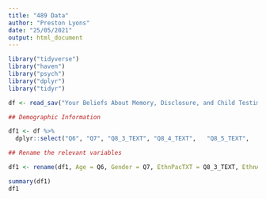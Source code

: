 ```yaml
---
title: "489 Data"
author: "Preston Lyons"
date: "25/05/2021"
output: html_document
---
```

```r
library("tidyverse")
library("haven")
library("psych")
library("dplyr")
library("tidyr")
```

```r
df <- read_sav("Your Beliefs About Memory, Disclosure, and Child Testimony_April 8, 2019_12.05.sav")
```

```r
## Demographic Information

df1 <- df %>%
  dplyr::select("Q6", "Q7", "Q8_3_TEXT", "Q8_4_TEXT",	"Q8_5_TEXT",	"Q9",	"Q9_3_TEXT",	"Q10", "Q10_2_TEXT", "Q35_1", "Q35_2",	"Q35_5",	"Q35_9", "Q35_12", "Q48_1",	"Q48_2",	"Q48_5", "Q48_9",	"Q48_12",	"Q49_1",	"Q49_2",	"Q49_5",	"Q49_9",	"Q49_12",	"Q50_1",	"Q50_2", "Q50_5",	"Q50_9",	"Q50_12", "Q51_1",	"Q51_2",	"Q51_5",	"Q51_9", "Q51_12",	"Q52_1",	"Q52_2",	"Q52_5",	"Q52_9",	"Q52_12", "Q59_1", "Q59_2", "Q59_5", "Q59_9", "Q59_12", "Q60_1", "Q60_2", "Q60_5", "Q60_9", "Q60_12", "Q61_1", "Q61_2", "Q61_5", "Q61_9", "Q61_12", "Q62_1", "Q62_2", "Q62_5", "Q62_9", "Q62_12", "Q63_1", "Q63_2", "Q63_5", "Q63_9", "Q63_12")

## Rename the relevant variables

df1 <- rename(df1, Age = Q6, Gender = Q7, EthnPacTXT = Q8_3_TEXT, EthnAsiaTXT = Q8_4_TEXT, EthnOtherTXT = Q8_5_TEXT, EduChoice = Q9, EduHighest = Q9_3_TEXT, Parent = Q10, OldestChild = Q10_2_TEXT, MemChild.TD.3to5 = Q35_1, MemChild.TD.6to11 = Q35_2, MemChild.ID = Q35_5, MemAdult.TD = Q35_9, MemAdult.ID = Q35_12, SugChild1.TD.3to5 = Q48_1, SugChild1.TD.6to11 = Q48_2, SugChild1.ID = Q48_5, SugAdult1.TD = Q48_9, SugAdult1.ID = Q48_12, SugChild2.TD.3to5 = Q49_1, SugChild2.TD.6to11 = Q49_2, SugChild2.ID = Q49_5, SugAdult2.TD = Q49_9, SugAdult2.ID = Q49_12, SugChild3.TD.3to5 = Q50_1, SugChild3.TD.6to11 = Q50_2, SugChild3.ID = Q50_5, SugAdult3.TD = Q50_9, SugAdult3.ID = Q50_12, SugChild4.TD.3to5 = Q51_1, SugChild4.TD.6to11 = Q51_2, SugChild4.ID = Q51_5, SugAdult4.TD = Q51_9, SugAdult4.ID = Q51_12, SugChild5.TD.3to5 = Q52_1, SugChild5.TD.6to11 = Q52_2, SugChild5.ID = Q52_5, SugAdult5.TD = Q52_9, SugAdult5.ID = Q52_12, TestChild1.TD.3to5 = Q59_1, TestChild1.TD.6to11 = Q59_2, TestChild1.ID = Q59_5, TestAdult1.TD = Q59_9, TestAdult1.ID = Q59_12, TestChild2.TD.3to5 = Q60_1, TestChild2.TD.6to11 = Q60_2, TestChild2.ID = Q60_5, TestAdult2.TD = Q60_9, TestAdult2.ID = Q60_12, TestChild3.TD.3to5 = Q61_1, TestChild3.TD.6to11 = Q61_2, TestChild3.ID = Q61_5, TestAdult3.TD = Q61_9, TestAdult3.ID = Q61_12, TestChild4.TD.3to5 = Q62_1, TestChild4.TD.6to11 = Q62_2, TestChild4.ID = Q62_5, TestAdult4.TD = Q62_9, TestAdult4.ID = Q62_12, TestChild5.TD.3to5 = Q63_1, TestChild5.TD.6to11 = Q63_2, TestChild5.ID = Q63_5, TestAdult5.TD = Q63_9, TestAdult5.ID = Q63_12)

summary(df1)
df1
```

